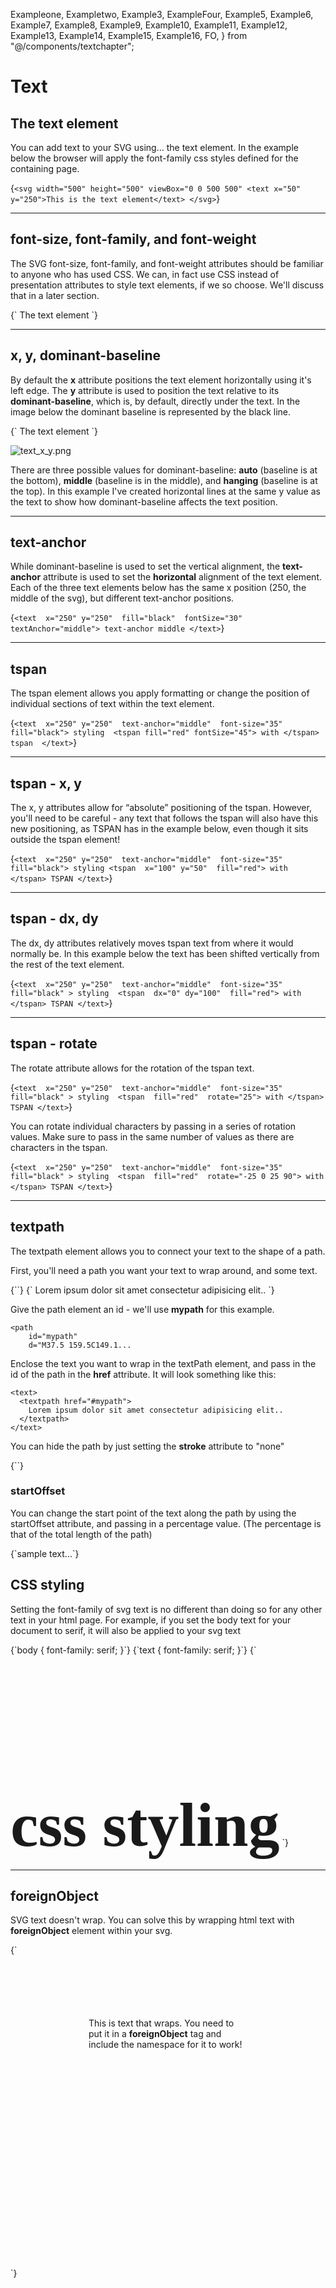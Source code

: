   Exampleone,
  Exampletwo,
  Example3,
  ExampleFour,
  Example5,
  Example6,
  Example7,
  Example8,
  Example9,
  Example10,
  Example11,
  Example12,
  Example13,
  Example14,
  Example15,
  Example16,
  FO,
} from "@/components/textchapter";

# Text

## The text element

You can add text to your SVG using… the text element. In the example below the browser will apply the font-family css styles defined for the containing page.

<Blocks>{`<svg
    width="500"
    height="500"
    viewBox="0 0 500 500"
    <text x="50" y="250">This is the text element</text>
</svg>`}</Blocks>

<Exampleone />

---

## font-size, font-family, and font-weight

The SVG font-size, font-family, and font-weight attributes should be familiar to anyone who has used CSS. We can, in fact use CSS instead of presentation attributes to style text elements, if we so choose. We'll discuss that in a later section.

<Blocks>
  {`<text 
    x="65" 
    y="250" 
    font-size="50" 
    font-family="Arial, Helvetica, sans-serif" 
    font-weight="normal">
    The text element
</text>`}
</Blocks>

<Exampletwo />

---

## x, y, dominant-baseline

By default the **x** attribute positions the text element horizontally using it's left edge. The **y** attribute is used to position the text relative to its **dominant-baseline**, which is, by default, directly under the text. In the image below the dominant baseline is represented by the black line.

<Blocks>
  {`<text 
    x="65" y="100" 
    dominant-baseline="auto" 
    fill="black" 
    font-family="Arial" font-size="32">
    The text element
</text>`}
</Blocks>

![text_x_y.png](/text_x_y.png)

There are three possible values for dominant-baseline: **auto** (baseline is at the bottom), **middle** (baseline is in the middle), and **hanging** (baseline is at the top). In this example I've created horizontal lines at the same y value as the text to show how dominant-baseline affects the text position.

<Example3 />

---

## text-anchor

While dominant-baseline is used to set the vertical alignment, the **text-anchor** attribute is used to set the **horizontal** alignment of the text element. Each of the three text elements below has the same x position (250, the middle of the svg), but different text-anchor positions.

<Blocks>{`<text 
    x="250" y="250" 
    fill="black" 
    fontSize="30" 
    textAnchor="middle">
    text-anchor middle
</text>`}</Blocks>

<ExampleFour />

---

## tspan

The tspan element allows you apply formatting or change the position of individual sections of text within the text element.

<Blocks>{`<text 
    x="250" y="250" 
    text-anchor="middle" 
    font-size="35" 
    fill="black">
    styling 
    <tspan fill="red" fontSize="45">
        with
    </tspan>
    tspan 
</text>`}</Blocks>

<Example5 />

---

## tspan - x, y

The x, y attributes allow for “absolute” positioning of the tspan. However, you'll need to be careful - any text that follows the tspan will also have this new positioning, as TSPAN has in the example below, even though it sits outside the tspan element!

<Blocks>{`<text 
    x="250" y="250" 
    text-anchor="middle" 
    font-size="35"
    fill="black">
    styling
    <tspan 
        x="100" y="50" 
        fill="red">
        with
    </tspan>
    TSPAN
</text>`}</Blocks>

<Example6 />

---

## tspan - dx, dy

The dx, dy attributes relatively moves tspan text from where it would normally be. In this example below the text has been shifted vertically from the rest of the text element.

<Blocks>{`<text 
    x="250" y="250" 
    text-anchor="middle" 
    font-size="35"
    fill="black" >
    styling 
        <tspan 
            dx="0" dy="100" 
            fill="red">
            with
        </tspan>
    TSPAN
</text>`}</Blocks>

<Example7 />

---

## tspan - rotate

The rotate attribute allows for the rotation of the tspan text.

<Blocks>{`<text 
    x="250" y="250" 
    text-anchor="middle" 
    font-size="35"
    fill="black" >
    styling 
    <tspan 
        fill="red" 
        rotate="25">
            with
    </tspan>
    TSPAN
</text>`}</Blocks>

<Example8 />

You can rotate individual characters by passing in a series of rotation values. Make sure to pass in the same number of values as there are characters in the tspan.

<Blocks>{`<text 
    x="250" y="250" 
    text-anchor="middle" 
    font-size="35"
    fill="black" >
    styling 
    <tspan 
        fill="red" 
        rotate="-25 0 25 90">
            with
    </tspan>
    TSPAN
</text>`}</Blocks>

<Example9 />

---

## textpath

The textpath element allows you to connect your text to the shape of a path.

<Example10 />

First, you'll need a path you want your text to wrap around, and some text.

<Blocks caption="path element">
  {`<path 
    d="M37.5 159.5C149.1 158.7 179.333 324.5 180.5 407.5L239 90.5L312 407.5C308.667 319.833 325.7 147.5 420.5 159.5" 
    stroke="#000" 
    strokeWidth={2} />`}
</Blocks>

<Blocks caption="text element">
  {`<text 
    x="0" 
    y="150" 
    font-size="16" 
    fill="black">
        Lorem ipsum dolor sit amet consectetur adipisicing elit..
</text>`}
</Blocks>

<Example12 />

Give the path element an id - we'll use **mypath** for this example.

```
<path
    id="mypath"
    d="M37.5 159.5C149.1...
```

Enclose the text you want to wrap in the textPath element, and pass in the id of the path in the **href** attribute. It will look something like this:

```
<text>
  <textpath href="#mypath">
    Lorem ipsum dolor sit amet consectetur adipisicing elit..
  </textpath>
</text>
```

<Example11 />

You can hide the path by just setting the **stroke** attribute to "none"

<Blocks caption="hiding the path">
  {`<path
  id="mypath"
  d="M37.5 159.5C149.1 158.7 179.333 324.5 180.5 407.5L239 90.5L312 407.5C308.667 319.833 325.7 147.5 420.5 159.5"
  stroke="none"
/>`}
</Blocks>

<Example13 />

### startOffset

You can change the start point of the text along the path by using the startOffset attribute, and passing in a percentage value. (The percentage is that of the total length of the path)

<Blocks caption="startOffset">
  {`<textPath 
  startOffset="10%" 
  href="#thebigw">sample text...</textPath>`}
</Blocks>

<Example14 />

## CSS styling

Setting the font-family of svg text is no different than doing so for any other text in your html page. For example, if you set the body text for your document to serif, it will also be applied to your svg text

<Blocks title="css example">
  {`body {
   font-family: serif;
}`}
</Blocks>

<Example15 />

<Blocks title="css svg text element selector">
  {`text {
   font-family: serif;
}`}
</Blocks>

<Blocks title="css svg text element selector">
  {`<svg width="500" height="200" viewbox="0 0 500 200">
   
   <style>
       .text-style {
           font-family: serif;
           font-size: 100px;
           font-weight: bold;
           fill: #eaeaea;
           stroke: #212121;
           stroke-width: 2;
       }
   </style>

   <text 
    class="text-style" 
    x="250" y="100" 
    text-anchor="middle">css styling</text>
</svg>
`}
</Blocks>

<Example16 />

---

## foreignObject

SVG text doesn't wrap. You can solve this by wrapping html text with **foreignObject** element within your svg.

<Blocks>
  {`<svg width="500" height="500" viewbox="0 0 500 500">
 <foreignObject x="125" y="100" width="250" height="160">
   <div xmlns="http://www.w3.org/1999/xhtml">
This is text that wraps. You need to put it in a <strong>foreignObject</strong> tag and include the namespace for it to work!
   </div>
 </foreignObject>
</svg>`}
</Blocks>

<FO />

